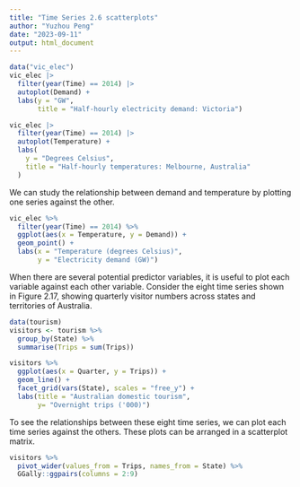 ---
title: "Time Series 2.6 scatterplots"
author: "Yuzhou Peng"
date: "2023-09-11"
output: html_document
---

```{r}
data("vic_elec")
vic_elec |>
  filter(year(Time) == 2014) |>
  autoplot(Demand) +
  labs(y = "GW",
       title = "Half-hourly electricity demand: Victoria")

vic_elec |>
  filter(year(Time) == 2014) |>
  autoplot(Temperature) +
  labs(
    y = "Degrees Celsius",
    title = "Half-hourly temperatures: Melbourne, Australia"
  )
```

We can study the relationship between demand and temperature by plotting one series against the other.

```{r}
vic_elec %>%
  filter(year(Time) == 2014) %>%
  ggplot(aes(x = Temperature, y = Demand)) +
  geom_point() +
  labs(x = "Temperature (degrees Celsius)",
       y = "Electricity demand (GW)")
```
When there are several potential predictor variables, it is useful to plot each variable against each other variable. Consider the eight time series shown in Figure 2.17, showing quarterly visitor numbers across states and territories of Australia.

```{r}
data(tourism)
visitors <- tourism %>%
  group_by(State) %>%
  summarise(Trips = sum(Trips))

visitors %>%
  ggplot(aes(x = Quarter, y = Trips)) + 
  geom_line() +
  facet_grid(vars(State), scales = "free_y") +
  labs(title = "Australian domestic tourism",
       y= "Overnight trips ('000)")
```

To see the relationships between these eight time series, we can plot each time series against the others. These plots can be arranged in a scatterplot matrix.
```{r}
visitors %>%
  pivot_wider(values_from = Trips, names_from = State) %>%
  GGally::ggpairs(columns = 2:9)
```